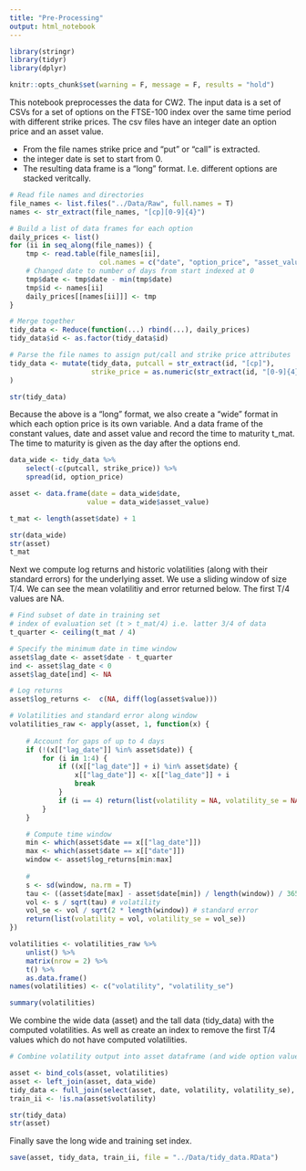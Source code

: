 ```yaml
---
title: "Pre-Processing"
output: html_notebook
---
```

```r
library(stringr)
library(tidyr)
library(dplyr)

knitr::opts_chunk$set(warning = F, message = F, results = "hold")
```

This notebook preprocesses the data for CW2. The input data is a set of CSVs for a set of options on the FTSE-100 index over the same time period with different strike prices. The csv files have an integer date an option price and an asset value. 

* From the file names strike price and "put" or "call" is extracted. 
* the integer date is set to start from 0. 
* The resulting data frame is a "long" format. I.e. different options are stacked veritcally. 
```r
# Read file names and directories
file_names <- list.files("../Data/Raw", full.names = T)
names <- str_extract(file_names, "[cp][0-9]{4}")

# Build a list of data frames for each option
daily_prices <- list()
for (ii in seq_along(file_names)) {
    tmp <- read.table(file_names[ii],
                      col.names = c("date", "option_price", "asset_value"))
    # Changed date to number of days from start indexed at 0
    tmp$date <- tmp$date - min(tmp$date)
    tmp$id <- names[ii]
    daily_prices[[names[ii]]] <- tmp
}

# Merge together
tidy_data <- Reduce(function(...) rbind(...), daily_prices)
tidy_data$id <- as.factor(tidy_data$id)

# Parse the file names to assign put/call and strike price attributes
tidy_data <- mutate(tidy_data, putcall = str_extract(id, "[cp]"),
                    strike_price = as.numeric(str_extract(id, "[0-9]{4}"))
)

str(tidy_data)
```

Because the above is a "long" format, we also create a "wide" format in which each option price is its own variable. And a data frame of the constant values, date and asset value and record the time to maturity t_mat. The time to maturity is given as the day after the options end.  
```r
data_wide <- tidy_data %>%
    select(-c(putcall, strike_price)) %>%
    spread(id, option_price)

asset <- data.frame(date = data_wide$date,
                   value = data_wide$asset_value)

t_mat <- length(asset$date) + 1

str(data_wide)
str(asset)
t_mat
```

Next we compute log returns and historic volatilities (along with their standard errors) for the underlying asset. We use a sliding window of size T/4. We can see the mean volatilitiy and error returned below. The first T/4 values are NA. 
```r
# Find subset of date in training set
# index of evaluation set (t > t_mat/4) i.e. latter 3/4 of data
t_quarter <- ceiling(t_mat / 4)

# Specify the minimum date in time window 
asset$lag_date <- asset$date - t_quarter
ind <- asset$lag_date < 0
asset$lag_date[ind] <- NA

# Log returns
asset$log_returns <-  c(NA, diff(log(asset$value)))

# Volatilities and standard error along window 
volatilities_raw <- apply(asset, 1, function(x) {
    
    # Account for gaps of up to 4 days
    if (!(x[["lag_date"]] %in% asset$date)) {
        for (i in 1:4) {
            if ((x[["lag_date"]] + i) %in% asset$date) {
                x[["lag_date"]] <- x[["lag_date"]] + i
                break
            }
            if (i == 4) return(list(volatility = NA, volatility_se = NA))
        }
    }

    # Compute time window
    min <- which(asset$date == x[["lag_date"]])
    max <- which(asset$date == x[["date"]])
    window <- asset$log_returns[min:max]
    
    #
    s <- sd(window, na.rm = T)
    tau <- ((asset$date[max] - asset$date[min]) / length(window)) / 365
    vol <- s / sqrt(tau) # volatility
    vol_se <- vol / sqrt(2 * length(window)) # standard error
    return(list(volatility = vol, volatility_se = vol_se))
})

volatilities <- volatilities_raw %>%
    unlist() %>%
    matrix(nrow = 2) %>%
    t() %>%
    as.data.frame()
names(volatilities) <- c("volatility", "volatility_se")

summary(volatilities)
```

We combine the wide data (asset) and the tall data (tidy_data) with the computed volatilities. As well as create an index to remove the first T/4 values which do not have computed volatilities. 
```r
# Combine volatility output into asset dataframe (and wide option values)

asset <- bind_cols(asset, volatilities)
asset <- left_join(asset, data_wide)
tidy_data <- full_join(select(asset, date, volatility, volatility_se), tidy_data)
train_ii <- !is.na(asset$volatility)

str(tidy_data)
str(asset)
```
Finally save the long wide and training set index. 
```r
save(asset, tidy_data, train_ii, file = "../Data/tidy_data.RData")
```

